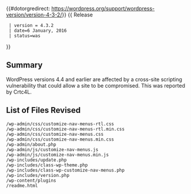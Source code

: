 {{#dotorgredirect: https://wordpress.org/support/wordpress-version/version-4-3-2/}}
{{Languages|
{{en|Version 4.3.2}}
{{ja|Version 4.3.2}}
}}
{{ Release
  | version = 4.3.2
  | date=6 January, 2016
  | status=was
}}

== Summary ==

WordPress versions 4.4 and earlier are affected by a cross-site scripting vulnerability that could allow a site to be compromised. This was reported by Crtc4L.

== List of Files Revised ==
<pre>
/wp-admin/css/customize-nav-menus-rtl.css
/wp-admin/css/customize-nav-menus-rtl.min.css
/wp-admin/css/customize-nav-menus.css
/wp-admin/css/customize-nav-menus.min.css
/wp-admin/about.php
/wp-admin/js/customize-nav-menus.js
/wp-admin/js/customize-nav-menus.min.js
/wp-includes/update.php
/wp-includes/class-wp-theme.php
/wp-includes/class-wp-customize-nav-menus.php
/wp-includes/version.php
/wp-content/plugins
/readme.html
</pre>